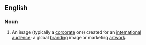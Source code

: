 ==English==

===Noun===
{{en-noun}}

# An image (typically a [[corporate]] one) created for an [[international]] [[audience]]; a global [[branding]] image or marketing [[artwork]].